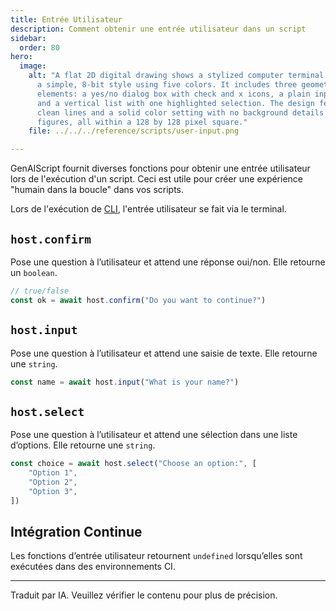 ```yaml
---
title: Entrée Utilisateur
description: Comment obtenir une entrée utilisateur dans un script
sidebar:
  order: 80
hero:
  image:
    alt: "A flat 2D digital drawing shows a stylized computer terminal interface in
      a simple, 8-bit style using five colors. It includes three geometric
      elements: a yes/no dialog box with check and x icons, a plain input field,
      and a vertical list with one highlighted selection. The design features
      clean lines and a solid color setting with no background details or human
      figures, all within a 128 by 128 pixel square."
    file: ../../../reference/scripts/user-input.png

---
```


GenAIScript fournit diverses fonctions pour obtenir une entrée utilisateur lors de l'exécution d'un script.
Ceci est utile pour créer une expérience "humain dans la boucle"
dans vos scripts.

Lors de l'exécution de [CLI](../../../reference/reference/cli/),
l'entrée utilisateur se fait via le terminal.

## `host.confirm`

Pose une question à l’utilisateur et attend une réponse oui/non. Elle retourne un `boolean`.

```js
// true/false
const ok = await host.confirm("Do you want to continue?")
```

## `host.input`

Pose une question à l’utilisateur et attend une saisie de texte. Elle retourne une `string`.

```js
const name = await host.input("What is your name?")
```

## `host.select`

Pose une question à l’utilisateur et attend une sélection dans une liste d’options.
Elle retourne une `string`.

```js
const choice = await host.select("Choose an option:", [
    "Option 1",
    "Option 2",
    "Option 3",
])
```

## Intégration Continue

Les fonctions d’entrée utilisateur retournent `undefined`
lorsqu’elles sont exécutées dans des environnements CI.

<hr />

Traduit par IA. Veuillez vérifier le contenu pour plus de précision.
